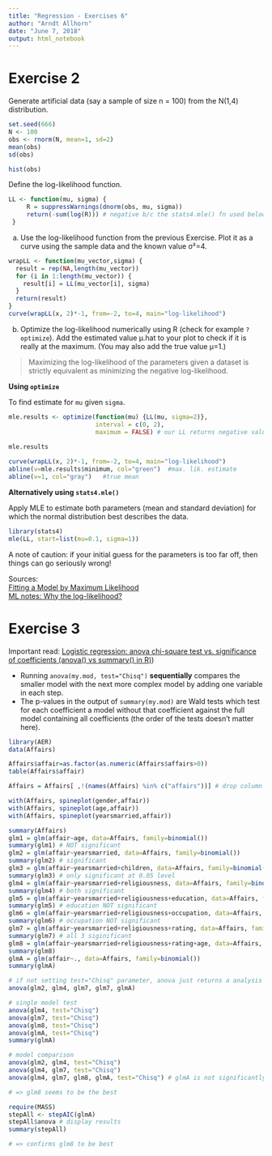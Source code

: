 ```yaml
---
title: "Regression - Exercises 6"
author: "Arndt Allhorn"
date: "June 7, 2018"
output: html_notebook
---
```


# Exercise 2

Generate artificial data (say a sample of size n = 100) from the N(1,4) distribution.

```r
set.seed(666)
N <- 100
obs <- rnorm(N, mean=1, sd=2)
mean(obs)
sd(obs)
```
```r
hist(obs)
```

Define the log-likelihood function.

```r
LL <- function(mu, sigma) {
     R = suppressWarnings(dnorm(obs, mu, sigma))
     return(-sum(log(R))) # negative b/c the stats4.mle() fn used below minimizes
 }
```


(a) Use the log-likelihood function from the previous Exercise. Plot it as a curve using the sample data and the known value σ²=4.

```r

wrapLL <- function(mu_vector,sigma) {
  result = rep(NA,length(mu_vector))
  for (i in 1:length(mu_vector)) {
    result[i] = LL(mu_vector[i], sigma)
  }
  return(result)
}
curve(wrapLL(x, 2)*-1, from=-2, to=4, main="log-likelihood")
```

(b) Optimize the log-likelihood numerically using R (check for example `?optimize`). Add the estimated value µ.hat to your plot to check if it is really at the maximum. (You may also add the true value µ=1.)

>Maximizing the log-likelihood of the parameters given a dataset is strictly equivalent as minimizing the negative log-likelihood. 

**Using `optimize`**

To find estimate for `mu` given `sigma`.

```r
mle.results <- optimize(function(mu) {LL(mu, sigma=2)},
                        interval = c(0, 2),
                        maximum = FALSE) # our LL returns negative values
 
mle.results
```

```r
curve(wrapLL(x, 2)*-1, from=-2, to=4, main="log-likelihood")
abline(v=mle.results$minimum, col="green")  #max. lik. estimate
abline(v=1, col="gray")   #true mean 
```

**Alternatively using `stats4.mle()`**

Apply MLE to estimate both parameters (mean and standard deviation) for which the normal distribution best describes the data.

```r
library(stats4)
mle(LL, start=list(mu=0.1, sigma=1))
```
  
A note of caution: if your initial guess for the parameters is too far off, then things can go seriously wrong! 

Sources:  
[Fitting a Model by Maximum Likelihood](https://datawookie.netlify.com/blog/2013/08/fitting-a-model-by-maximum-likelihood/)  
[ML notes: Why the log-likelihood?](https://blog.metaflow.fr/ml-notes-why-the-log-likelihood-24f7b6c40f83)

# Exercise 3

Important read: [Logistic regression: anova chi-square test vs. significance of coefficients (anova() vs summary() in R)](https://stats.stackexchange.com/questions/59879/logistic-regression-anova-chi-square-test-vs-significance-of-coefficients-ano))

* Running `anova(my.mod, test="Chisq")` __sequentially__ compares the smaller model with the next more complex model by adding one variable in each step.
* The p-values in the output of `summary(my.mod)` are Wald tests which test for each coefficient a model without that coefficient against the full model containing all coefficients (the order of the tests doesn't matter here).

```r
library(AER)
data(Affairs)

Affairs$affair=as.factor(as.numeric(Affairs$affairs>0))
table(Affairs$affair)

Affairs = Affairs[ ,!(names(Affairs) %in% c("affairs"))] # drop column

with(Affairs, spineplot(gender,affair))
with(Affairs, spineplot(age,affair))
with(Affairs, spineplot(yearsmarried,affair))

summary(Affairs)
glm1 = glm(affair~age, data=Affairs, family=binomial()) 
summary(glm1) # NOT significant
glm2 = glm(affair~yearsmarried, data=Affairs, family=binomial())
summary(glm2) # significant
glm3 = glm(affair~yearsmarried+children, data=Affairs, family=binomial())
summary(glm3) # only significant at 0.05 level
glm4 = glm(affair~yearsmarried+religiousness, data=Affairs, family=binomial())
summary(glm4) # both significant
glm5 = glm(affair~yearsmarried+religiousness+education, data=Affairs, family=binomial())
summary(glm5) # education NOT significant
glm6 = glm(affair~yearsmarried+religiousness+occupation, data=Affairs, family=binomial())
summary(glm6) # occupation NOT significant
glm7 = glm(affair~yearsmarried+religiousness+rating, data=Affairs, family=binomial())
summary(glm7) # all 3 siginificant
glm8 = glm(affair~yearsmarried+religiousness+rating+age, data=Affairs, family=binomial())
summary(glm8)
glmA = glm(affair~., data=Affairs, family=binomial())
summary(glmA)

# if not setting test="Chisq" parameter, anova just returns a analysis of deviance table for GLMs
anova(glm2, glm4, glm7, glm7, glmA)

# single model test
anova(glm4, test="Chisq")
anova(glm7, test="Chisq")
anova(glm8, test="Chisq")
anova(glmA, test="Chisq")
summary(glmA)

# model comparison
anova(glm2, glm4, test="Chisq")
anova(glm4, glm7, test="Chisq")
anova(glm4, glm7, glm8, glmA, test="Chisq") # glmA is not significantly better than glm8

# => glm8 seems to be the best

require(MASS)
stepAll <- stepAIC(glmA)
stepAll$anova # display results 
summary(stepAll)

# => confirms glm8 to be best
```







